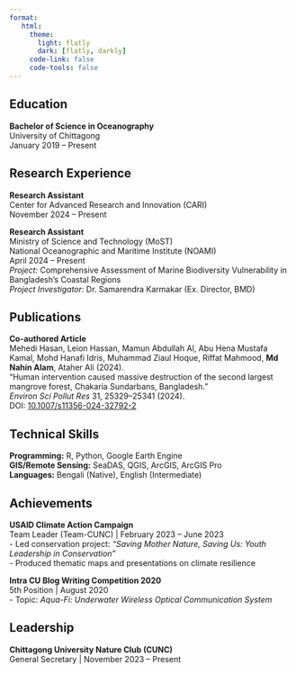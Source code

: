 ```yaml
---
format: 
   html:
     theme:
       light: flatly
       dark: [flatly, darkly]
     code-link: false
     code-tools: false
---
```


## Education

**Bachelor of Science in Oceanography**  
University of Chittagong  
January 2019 – Present

## Research Experience

**Research Assistant**  
Center for Advanced Research and Innovation (CARI)  
November 2024 – Present  

**Research Assistant**  
Ministry of Science and Technology (MoST)  
National Oceanographic and Maritime Institute (NOAMI)  
April 2024 – Present  
*Project:* Comprehensive Assessment of Marine Biodiversity Vulnerability in Bangladesh's Coastal Regions  
*Project Investigator:* Dr. Samarendra Karmakar (Ex. Director, BMD)

## Publications

**Co-authored Article**  
Mehedi Hasan, Leion Hassan, Mamun Abdullah Al, Abu Hena Mustafa Kamal, Mohd Hanafi Idris, Muhammad Ziaul Hoque, Riffat Mahmood, **Md Nahin Alam**, Ataher Ali (2024).  
"Human intervention caused massive destruction of the second largest mangrove forest, Chakaria Sundarbans, Bangladesh."  
*Environ Sci Pollut Res* 31, 25329–25341 (2024).  
DOI: [10.1007/s11356-024-32792-2](https://doi.org/10.1007/s11356-024-3279-2)

## Technical Skills

**Programming:** R, Python, Google Earth Engine  
**GIS/Remote Sensing:** SeaDAS, QGIS, ArcGIS, ArcGIS Pro  
**Languages:** Bengali (Native), English (Intermediate)

## Achievements

**USAID Climate Action Campaign**  
Team Leader (Team-CUNC) | February 2023 – June 2023  
- Led conservation project: *"Saving Mother Nature, Saving Us: Youth Leadership in Conservation"*  
- Produced thematic maps and presentations on climate resilience  

**Intra CU Blog Writing Competition 2020**  
5th Position | August 2020  
- Topic: *Aqua-Fi: Underwater Wireless Optical Communication System*

## Leadership

**Chittagong University Nature Club (CUNC)**  
General Secretary | November 2023 – Present  

